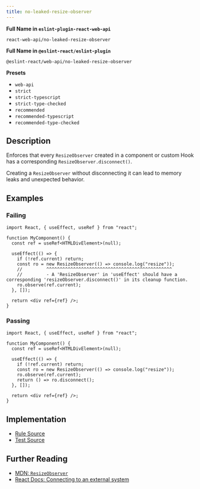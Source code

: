 ```yaml
---
title: no-leaked-resize-observer
---
```


**Full Name in `eslint-plugin-react-web-api`**

```plain copy
react-web-api/no-leaked-resize-observer
```

**Full Name in `@eslint-react/eslint-plugin`**

```plain copy
@eslint-react/web-api/no-leaked-resize-observer
```

**Presets**

- `web-api`
- `strict`
- `strict-typescript`
- `strict-type-checked`
- `recommended`
- `recommended-typescript`
- `recommended-type-checked`

## Description

Enforces that every `ResizeObserver` created in a component or custom Hook has a corresponding `ResizeObserver.disconnect()`.

Creating a `ResizeObserver` without disconnecting it can lead to memory leaks and unexpected behavior.

## Examples

### Failing

```tsx
import React, { useEffect, useRef } from "react";

function MyComponent() {
  const ref = useRef<HTMLDivElement>(null);

  useEffect(() => {
    if (!ref.current) return;
    const ro = new ResizeObserver(() => console.log("resize"));
    //         ^^^^^^^^^^^^^^^^^^^^^^^^^^^^^^^^^^^^^^^^^^^^^^^
    //         - A 'ResizeObserver' in 'useEffect' should have a corresponding 'resizeObserver.disconnect()' in its cleanup function.
    ro.observe(ref.current);
  }, []);

  return <div ref={ref} />;
}
```

### Passing

```tsx
import React, { useEffect, useRef } from "react";

function MyComponent() {
  const ref = useRef<HTMLDivElement>(null);

  useEffect(() => {
    if (!ref.current) return;
    const ro = new ResizeObserver(() => console.log("resize"));
    ro.observe(ref.current);
    return () => ro.disconnect();
  }, []);

  return <div ref={ref} />;
}
```

## Implementation

- [Rule Source](https://github.com/Rel1cx/eslint-react/tree/main/packages/plugins/eslint-plugin-react-web-api/src/rules/no-leaked-resize-observer.ts)
- [Test Source](https://github.com/Rel1cx/eslint-react/tree/main/packages/plugins/eslint-plugin-react-web-api/src/rules/no-leaked-resize-observer.spec.ts)

## Further Reading

- [MDN: `ResizeObserver`](https://developer.mozilla.org/en-US/docs/Web/API/ResizeObserver)
- [React Docs: Connecting to an external system](https://react.dev/reference/react/useEffect#connecting-to-an-external-system)

